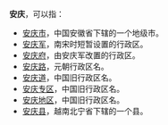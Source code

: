'''安庆'''，可以指：
* [[安庆市|安庆市]]，中国安徽省下辖的一个地级市。
* [[安庆军|安庆军]]，南宋时短暂设置的行政区。
* [[安庆府|安庆府]]，由安庆军改置的行政区。
* [[安庆路|安庆路]]，元朝行政区名。
* [[安庆道|安庆道]]，中国旧行政区名。
* [[安庆专区|安庆专区]]，中国旧行政区名。
* [[安庆地区|安庆地区]]，中国旧行政区名。
* [[安庆县|安庆县]]，越南北宁省下辖的一个县。

{{disambig|A|cat=二字中国地名消歧义}}